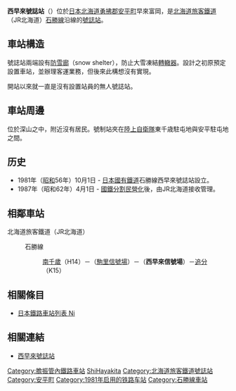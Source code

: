 {{noteTA
|1=zh-tw:南千歲車站;zh-hk:南千歲站;zh-cn:南千歲站;
|2=zh-tw:追分車站;zh-hk:追分站;zh-cn:追分站;
}}
{{日本車站資訊 
|公司色 = #2cb431
|站名 = 西早來號誌站
|圖片 =
|pxl = 
|圖片說明 = 
|日文原名 = 西早来
|平假名 = にしはやきた
|羅馬拼音 = Nishi-Hayakita
|電報略號 = コサ
|所屬公司 = [[File:JR_logo_(hokkaido).svg|23px]][[北海道旅客鐵道|北海道旅客鐵道]]（JR北海道）
|所在地 = [[北海道|北海道]][[勇拂郡|勇拂郡]][[安平町|安平町]]早來富岡
|啟用年月日 = 1981年（昭和56年）10月1日 
|車站構造 = 地面車站 
|月台配置 = 2線（沒有月台）
|上下車人次 = 
|統計年度 =   
|所屬路線 = {{color|#8cc63e|■}}石勝線
|前一站 = [[駒里號誌站|駒里]]
|前一站距離 = 6.3
|後一站距離 = 5.9
|後一站 =  [[追分站_(北海道)|追分]] K15
|距離 = 11.7
|起站 = [[南千歲車站|南千歲]]
|備註 = 
}}
'''西早來號誌站'''（{{jpn|j=西早来信号場|hg=にしはやきたしんごうじょう|rm=Nishi-hayakita shingōjō|f=y}}）位於[[日本|日本]][[北海道|北海道]][[勇拂郡|勇拂郡]][[安平町|安平町]]早來富岡，是[[北海道旅客鐵道|北海道旅客鐵道]]（JR北海道）[[石勝線|石勝線]]沿線的[[號誌站|號誌站]]。

== 車站構造 ==
號誌站兩端設有[[防雪廊|防雪廊]]（snow shelter），防止大雪凍結[[轉轍器|轉轍器]]。設計之初原預定設置車站，並辦理客運業務，但後來此構想沒有實現。

開站以來就一直是沒有設置站員的無人號誌站。

== 車站周邊 ==
位於深山之中，附近沒有居民。號制站夾在[[陸上自衛隊|陸上自衛隊]]東千歳駐屯地與安平駐屯地之間。

== 历史 ==
*1981年（[[昭和|昭和]]56年）10月1日 - [[日本國有鐵道|日本國有鐵道]]石勝線西早來號誌站設立。
*1987年（昭和62年）4月1日 - [[國鐵分割民營化|國鐵分割民營化]]後，由JR北海道接收管理。

== 相鄰車站 ==  
; 北海道旅客鐵道（JR北海道）
: {{color|#8cc63e|■}}石勝線
:: [[南千歲站|南千歲]]（H14）－（[[駒里信號場|駒里信號場]]）－（'''西早來信號場'''）－[[追分站_(北海道)|追分]]（K15）

==相關條目== 
*[[日本鐵路車站列表_Ni|日本鐵路車站列表 Ni]]

==相關連結==
*[http://yonkaku.com/n_hayakita/nh.html 西早來號誌站] {{Wayback|url=http://yonkaku.com/n_hayakita/nh.html |date=20160304225007 }}

{{石勝線}}

{{DEFAULTSORT:Nishi-Hayakita-Shingojo}}
[[Category:膽振管內鐵路車站|Category:膽振管內鐵路車站]]
[[Category:日本鐵路車站_Ni|ShiHayakita]]
[[Category:北海道旅客鐵道號誌站|Category:北海道旅客鐵道號誌站]]
[[Category:安平町|Category:安平町]]
[[Category:1981年启用的铁路车站|Category:1981年启用的铁路车站]]
[[Category:石勝線車站|Category:石勝線車站]]